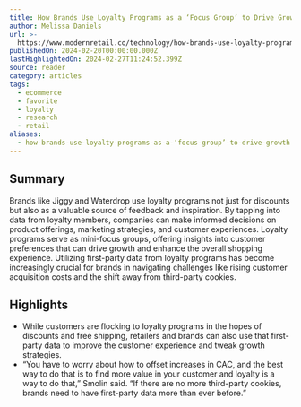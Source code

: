 ```yaml
---
title: How Brands Use Loyalty Programs as a ‘Focus Group’ to Drive Growth
author: Melissa Daniels
url: >-
  https://www.modernretail.co/technology/how-brands-use-loyalty-programs-as-a-focus-group-to-drive-growth/?utm_source=ecommerceweekly&utm_campaign=mrdis&utm_medium=email
publishedOn: 2024-02-20T00:00:00.000Z
lastHighlightedOn: 2024-02-27T11:24:52.399Z
source: reader
category: articles
tags:
  - ecommerce
  - favorite
  - loyalty
  - research
  - retail
aliases:
  - how-brands-use-loyalty-programs-as-a-‘focus-group’-to-drive-growth
---
```

## Summary

Brands like Jiggy and Waterdrop use loyalty programs not just for discounts but also as a valuable source of feedback and inspiration. By tapping into data from loyalty members, companies can make informed decisions on product offerings, marketing strategies, and customer experiences. Loyalty programs serve as mini-focus groups, offering insights into customer preferences that can drive growth and enhance the overall shopping experience. Utilizing first-party data from loyalty programs has become increasingly crucial for brands in navigating challenges like rising customer acquisition costs and the shift away from third-party cookies.

## Highlights
- While customers are flocking to loyalty programs in the hopes of discounts and free shipping, retailers and brands can also use that first-party data to improve the customer experience and tweak growth strategies.
- “You have to worry about how to offset increases in CAC, and the best way to do that is to find more value in your customer and loyalty is a way to do that,” Smolin said. “If there are no more third-party cookies, brands need to have first-party data more than ever before.”
